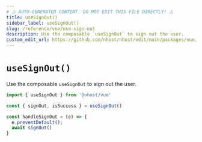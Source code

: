 ```yaml
---
# ⚠️ AUTO-GENERATED CONTENT. DO NOT EDIT THIS FILE DIRECTLY! ⚠️
title: useSignOut()
sidebar_label: useSignOut()
slug: /reference/vue/use-sign-out
description: Use the composable `useSignOut` to sign out the user.
custom_edit_url: https://github.com/nhost/nhost/edit/main/packages/vue/src/useSignOut.ts#L26
---
```


# `useSignOut()`

Use the composable `useSignOut` to sign out the user.

```jsx
import { useSignOut } from '@nhost/vue'

const { signOut, isSuccess } = useSignOut()

const handleSignOut = (e) => {
  e.preventDefault();
  await signOut()
}
```

